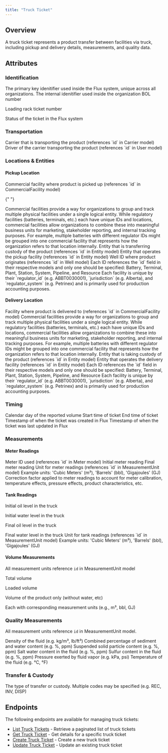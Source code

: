 ```yaml
---
title: "Truck Ticket"
---
```


## Overview

A truck ticket represents a product transfer between facilities via truck, including pickup and delivery details, measurements, and quality data.

## Attributes

### Identification

<ResponseField name="ID" required>
  The primary key idenitifier used inside the Flux system, unique across all
  organizations.
</ResponseField>

<ResponseField name="External ID" required>
  The internal idenitifier used inside the organization
</ResponseField>

<ResponseField name="Bill of Lading" required>
  BOL number
</ResponseField>

<ResponseField name="Rack Ticket">Loading rack ticket number</ResponseField>

<ResponseField name="Status" required>
  Status of the ticket in the Flux system
</ResponseField>

### Transportation

<ResponseField name="Carrier" required>
  Carrier that is transporting the product (references `id` in Carrier model)
</ResponseField>

<ResponseField name="Driver">
  Driver of the carrier transporting the product (references `id` in User model)
</ResponseField>

### Locations & Entities

#### Pickup Location

<ResponseField name="Commercial Facility" required>
  Commercial facility where product is picked up (references `id` in
  CommercialFacility model)

{" "}

<Info>
  Commercial facilities provide a way for organizations to group and track
  multiple physical facilities under a single logical entity. While regulatory
  facilities (batteries, terminals, etc.) each have unique IDs and locations,
  commercial facilities allow organizations to combine these into meaningful
  business units for marketing, stakeholder reporting, and internal tracking
  purposes. For example, multiple batteries with different regulator IDs might
  be grouped into one commercial facility that represents how the organization
  refers to that location internally.
</Info>

</ResponseField>

<ResponseField name="Commercial Entity" required>
  Entity that is transferring custody of the product (references `id` in Entity
  model)
</ResponseField>

<ResponseField name="Facility Operator" required>
  Entity that operates the pickup facility (references `id` in Entity model)
</ResponseField>

<ResponseField name="Well" required>
  Well ID where product originates (references `id` in Well model)
</ResponseField>

<ResponseField name="Facility" required>
  Each ID references the `id` field in their respective models and only one
  should be specified: Battery, Terminal, Plant, Station, System, Pipeline, and
  Resource
  <Info>
    Each facility is unique by their `regulator_id` (e.g. ABBT0030001),
    `jurisdiction` (e.g. Alberta), and `regulator_system` (e.g. Petrinex) and is
    primarily used for production accounting purposes.
  </Info>
</ResponseField>

#### Delivery Location

<ResponseField name="Commercial Facility" required>
  Facility where product is delivered to (references `id` in CommercialFacility
  model)
  <Info>
    Commercial facilities provide a way for organizations to group and track
    multiple physical facilities under a single logical entity. While regulatory
    facilities (batteries, terminals, etc.) each have unique IDs and locations,
    commercial facilities allow organizations to combine these into meaningful
    business units for marketing, stakeholder reporting, and internal tracking
    purposes. For example, multiple batteries with different regulator IDs might
    be grouped into one commercial facility that represents how the organization
    refers to that location internally.
  </Info>
</ResponseField>

<ResponseField name="Commercial Entity" required>
  Entity that is taking custody of the product (references `id` in Entity model)
</ResponseField>

<ResponseField name="Facility Operator" required>
  Entity that operates the delivery facility (references `id` in Entity model)
</ResponseField>

<ResponseField name="Facility" required>
  Each ID references the `id` field in their respective models and only one
  should be specified: Battery, Terminal, Plant, Station, System, Pipeline, and
  Resource

<Info>
  Each facility is unique by their `regulator_id` (e.g. ABBT0030001),
  `jurisdiction` (e.g. Alberta), and `regulator_system` (e.g. Petrinex) and is
  primarily used for production accounting purposes.
</Info>

</ResponseField>

### Timing

<ResponseField name="Production Date" required>
  Calendar day of the reported volume
</ResponseField>

<ResponseField name="Start" required>
  Start time of ticket
</ResponseField>

<ResponseField name="End" required>
  End time of ticket
</ResponseField>

<ResponseField name="Created At">
  Timestamp of when the ticket was created in Flux
</ResponseField>

<ResponseField name="Updated At">
  Timestamp of when the ticket was last updated in Flux
</ResponseField>

### Measurements

#### Meter Readings

<ResponseField name="Meter" required>
  Meter ID used (references `id` in Meter model)
</ResponseField>

<ResponseField name="Start Reading" required>
  Initial meter reading
</ResponseField>

<ResponseField name="End Reading" required>
  Final meter reading
</ResponseField>

<ResponseField name="Measurement Unit" required>
  Unit for meter readings (references `id` in MeasurementUnit model) Example
  units: 'Cubic Meters' (m³), 'Barrels' (bbl), 'Gigajoules' (GJ)
</ResponseField>

<ResponseField name="Meter Factor" required>
  Correction factor applied to meter readings to account for meter calibration,
  temperature effects, pressure effects, product characteristics, etc.
</ResponseField>

#### Tank Readings

<ResponseField name="Opening Oil">Initial oil level in the truck</ResponseField>

<ResponseField name="Opening Water">
  Initial water level in the truck
</ResponseField>

<ResponseField name="Ending Oil">Final oil level in the truck</ResponseField>

<ResponseField name="Ending Water">
  Final water level in the truck
</ResponseField>

<ResponseField name="Measurement Unit">
  Unit for tank readings (references `id` in MeasurementUnit model) Example
  units: 'Cubic Meters' (m³), 'Barrels' (bbl), 'Gigajoules' (GJ)
</ResponseField>

#### Volume Measurements

All measurement units reference `id` in MeasurementUnit model

<ResponseField name="Volume" required>
  Total volume
</ResponseField>

<ResponseField name="Load Volume">Loaded volume</ResponseField>

<ResponseField name="Product Volume">
  Volume of the product only (without water, etc)
</ResponseField>

Each with corresponding measurement units (e.g., m³, bbl, GJ)

### Quality Measurements

All measurement units reference `id` in MeasurementUnit model.

<ResponseField name="Density" required>
  Density of the fluid (e.g. kg/m³, lb/ft³)
</ResponseField>

<ResponseField name="BSW" required>
  Combined percentage of sediment and water content (e.g. %, ppm)
</ResponseField>

<ResponseField name="Solids">
  Suspended solid particle content (e.g. %, ppm)
</ResponseField>

<ResponseField name="Saltwater">
  Salt water content in the fluid (e.g. %, ppm)
</ResponseField>

<ResponseField name="Sulfur">
  Sulfur content in the fluid (e.g. %, ppm)
</ResponseField>

<ResponseField name="Vapor Pressure">
  Pressure exerted by fluid vapor (e.g. kPa, psi)
</ResponseField>

<ResponseField name="Temperature">
  Temperature of the fluid (e.g. °C, °F)
</ResponseField>

### Transfer & Custody

<ResponseField name="Codes" required>
  The type of transfer or custody. Multiple codes may be specified (e.g. REC,
  INV, DISP)
</ResponseField>

## Endpoints

The following endpoints are available for managing truck tickets:

- [List Truck Tickets](/api-reference/volumes/list-truck-ticket) - Retrieve a paginated list of truck tickets
- [Get Truck Ticket](/api-reference/volumes/get-truck-ticket) - Get details for a specific truck ticket
- [Create Truck Ticket](/api-reference/volumes/create-truck-ticket) - Create a new truck ticket
- [Update Truck Ticket](/api-reference/volumes/update-truck-ticket) - Update an existing truck ticket

